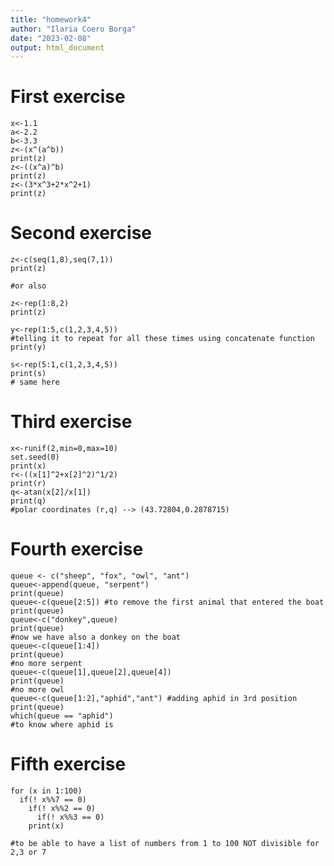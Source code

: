 ```yaml
---
title: "homework4"
author: "Ilaria Coero Borga"
date: "2023-02-08"
output: html_document
---
```




# First exercise
```
x<-1.1
a<-2.2
b<-3.3
z<-(x^(a^b))
print(z)
z<-((x^a)^b)
print(z)
z<-(3*x^3+2*x^2+1)
print(z)
```
# Second exercise 
```
z<-c(seq(1,8),seq(7,1))
print(z)

#or also

z<-rep(1:8,2)
print(z)

y<-rep(1:5,c(1,2,3,4,5))
#telling it to repeat for all these times using concatenate function
print(y)

s<-rep(5:1,c(1,2,3,4,5))
print(s)
# same here 
```
# Third exercise 
```
x<-runif(2,min=0,max=10)
set.seed(0)
print(x)
r<-((x[1]^2+x[2]^2)^1/2)
print(r)
q<-atan(x[2]/x[1])
print(q)
#polar coordinates (r,q) --> (43.72804,0.2878715)
```
# Fourth exercise 
```
queue <- c("sheep", "fox", "owl", "ant")
queue<-append(queue, "serpent")
print(queue)
queue<-c(queue[2:5]) #to remove the first animal that entered the boat
print(queue)
queue<-c("donkey",queue)
print(queue)
#now we have also a donkey on the boat 
queue<-c(queue[1:4])
print(queue)
#no more serpent
queue<-c(queue[1],queue[2],queue[4])
print(queue)
#no more owl
queue<-c(queue[1:2],"aphid","ant") #adding aphid in 3rd position
print(queue)
which(queue == "aphid")
#to know where aphid is 
```
# Fifth exercise 
```
for (x in 1:100) 
  if(! x%%7 == 0)
    if(! x%%2 == 0)
      if(! x%%3 == 0)
    print(x)

#to be able to have a list of numbers from 1 to 100 NOT divisible for 2,3 or 7 
```



